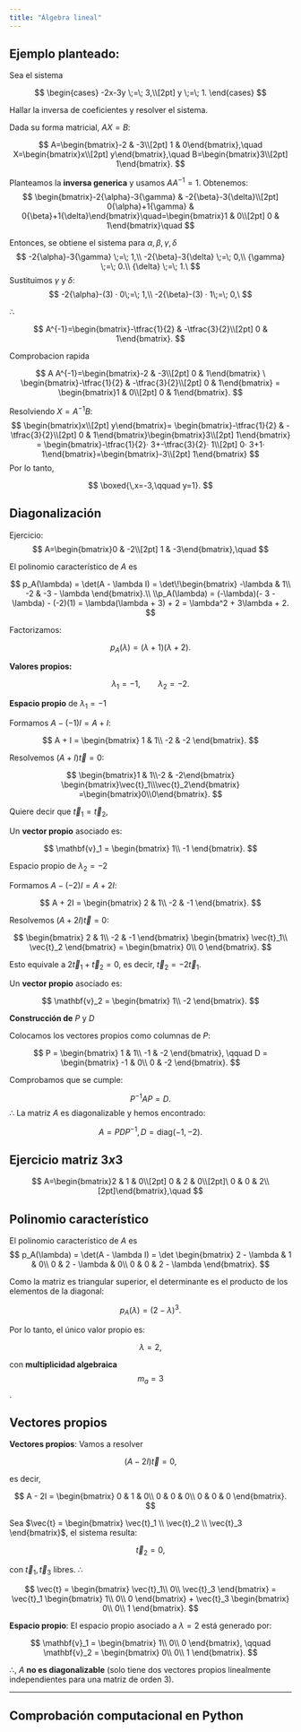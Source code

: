 ```yaml
---
title: "Álgebra lineal"
---
```


## Ejemplo planteado: 

Sea el sistema

$$
\begin{cases}
-2x-3y \;=\; 3,\\[2pt]
y \;=\; 1.
\end{cases}
$$

Hallar la inversa de coeficientes y resolver el sistema.

Dada su forma matricial,  $AX=B$:

$$
A=\begin{bmatrix}-2 & -3\\[2pt] 1 & 0\end{bmatrix},\quad
X=\begin{bmatrix}x\\[2pt] y\end{bmatrix},\quad
B=\begin{bmatrix}3\\[2pt] 1\end{bmatrix}.
$$

Planteamos la **inversa generica** y usamos $A A^{-1} = 1$. Obtenemos:
$$
\begin{bmatrix}-2{\alpha}-3{\gamma} & -2{\beta}-3{\delta}\\[2pt] 0{\alpha}+1{\gamma} & 0{\beta}+1{\delta}\end{bmatrix}\quad=\begin{bmatrix}1 & 0\\[2pt] 0 & 1\end{bmatrix}\quad
$$

Entonces, se obtiene el sistema para ${\alpha}, {\beta}, {\gamma},{\delta}$
$$
-2{\alpha}-3{\gamma} \;=\; 1,\\
-2{\beta}-3{\delta} \;=\; 0,\\
{\gamma} \;=\; 0.\\
{\delta} \;=\; 1.\
$$
Sustituimos ${\gamma}$ y ${\delta}$:
$$
-2{\alpha}-(3) · 0\;=\; 1,\\
-2{\beta}-(3) · 1\;=\; 0,\
$$

∴

$$
A^{-1}=\begin{bmatrix}-\tfrac{1}{2} & -\tfrac{3}{2}\\[2pt] 0 & 1\end{bmatrix}.
$$

Comprobacion rapida

$$
A A^{-1}=\begin{bmatrix}-2 & -3\\[2pt] 0 & 1\end{bmatrix} \
\begin{bmatrix}-\tfrac{1}{2} & -\tfrac{3}{2}\\[2pt] 0 & 1\end{bmatrix} =
\begin{bmatrix}1 & 0\\[2pt] 0 & 1\end{bmatrix}.
$$

Resolviendo $X=A^{-1}B$:
$$
\begin{bmatrix}x\\[2pt] y\end{bmatrix}=
\begin{bmatrix}-\tfrac{1}{2} & -\tfrac{3}{2}\\[2pt] 0 & 1\end{bmatrix}\begin{bmatrix}3\\[2pt] 1\end{bmatrix}
= \begin{bmatrix}-\tfrac{1}{2}· 3+-\tfrac{3}{2}· 1\\[2pt] 0· 3+1· 1\end{bmatrix}=\begin{bmatrix}-3\\[2pt] 1\end{bmatrix}
$$
Por lo tanto,

$$
\boxed{\,x=-3,\qquad y=1}.
$$

## Diagonalización

Ejercicio:
$$
A=\begin{bmatrix}0 & -2\\[2pt] 1 & -3\end{bmatrix},\quad
$$

El polinomio característico de $A$ es

$$
p_A(\lambda) = \det(A - \lambda I) = 
\det\!\begin{bmatrix}
-\lambda & 1\\
-2 & -3 - \lambda
\end{bmatrix}.\\
\\p_A(\lambda) = (-\lambda)(- 3 -\lambda) - (-2)(1)
= \lambda(\lambda + 3) + 2
= \lambda^2 + 3\lambda + 2.
$$

Factorizamos:

$$
p_A(\lambda) = (\lambda + 1)(\lambda + 2).
$$

**Valores propios: **

$$
\lambda_1 = -1, \qquad \lambda_2 = -2.
$$

**Espacio propio** de $\lambda_1 = -1$

Formamos $A - (-1)I = A + I$:

$$
A + I = 
\begin{bmatrix}
1 & 1\\
-2 & -2
\end{bmatrix}.
$$

Resolvemos $(A + I)$$\vec{t} = 0$:

$$
\begin{bmatrix}1 & 1\\-2 & -2\end{bmatrix}
\begin{bmatrix}\vec{t}_1\\\vec{t}_2\end{bmatrix}
=\begin{bmatrix}0\\0\end{bmatrix}.
$$

Quiere decir que $\vec{t}_1 = \vec{t}_2$,

Un **vector propio** asociado es:

$$
\mathbf{v}_1 =
\begin{bmatrix}
1\\
-1
\end{bmatrix}.
$$

Espacio propio de $\lambda_2 = -2$

Formamos $A - (-2)I = A + 2I$:

$$
A + 2I = 
\begin{bmatrix}
2 & 1\\
-2 & -1
\end{bmatrix}.
$$

Resolvemos $(A + 2I)\vec{t} = 0$:

$$
\begin{bmatrix}
2 & 1\\
-2 & -1
\end{bmatrix}
\begin{bmatrix}
\vec{t}_1\\
\vec{t}_2
\end{bmatrix}
=
\begin{bmatrix}
0\\
0
\end{bmatrix}.
$$

Esto equivale a $2\vec{t}_1 + \vec{t}_2 = 0$, es decir, $\vec{t}_2 = -2\vec{t}_1$.

Un **vector propio** asociado es:

$$
\mathbf{v}_2 =
\begin{bmatrix}
1\\
-2
\end{bmatrix}.
$$

**Construcción de** $P$ y $D$

Colocamos los vectores propios como columnas de $P$:

$$
P =
\begin{bmatrix}
1 & 1\\
-1 & -2
\end{bmatrix},
\qquad
D =
\begin{bmatrix}
-1 & 0\\
0 & -2
\end{bmatrix}.
$$

Comprobamos que se cumple:

$$
P^{-1}AP = D.
$$
∴ La matriz $A$ es diagonalizable y hemos encontrado:

$$
A = P D P^{-1}, D = 
\text{diag}(-1, -2).
$$

## Ejercicio matriz $3x3$

$$
A=\begin{bmatrix}2 & 1 & 0\\[2pt] 0 & 2 & 0\\[2pt]\ 0 & 0 & 2\\[2pt]\end{bmatrix},\quad
$$

## Polinomio característico

El polinomio característico de $A$ es
$$
p_A(\lambda) = \det(A - \lambda I)
= \det
\begin{bmatrix}
2 - \lambda & 1 & 0\\
0 & 2 - \lambda & 0\\
0 & 0 & 2 - \lambda
\end{bmatrix}.
$$

Como la matriz es triangular superior, el determinante es el producto de los elementos de la diagonal:

$$
p_A(\lambda) = (2 - \lambda)^3.
$$

Por lo tanto, el único valor propio es:

$$
\lambda = 2,
$$

con **multiplicidad algebraica** $$m_a = 3$$.

## Vectores propios

**Vectores propios**: Vamos a resolver 

$$
(A - 2I)\vec{t} = 0,
$$

es decir,

$$
A - 2I =
\begin{bmatrix}
0 & 1 & 0\\
0 & 0 & 0\\
0 & 0 & 0
\end{bmatrix}.
$$

Sea $\vec{t} = \begin{bmatrix} \vec{t}_1 \\ \vec{t}_2 \\ \vec{t}_3 \end{bmatrix}$, el sistema resulta:

$$
\vec{t}_2 = 0,
$$

con $\vec{t}_1, \vec{t}_3$ libres. ∴

$$
\vec{t} =
\begin{bmatrix}
\vec{t}_1\\
0\\
\vec{t}_3
\end{bmatrix}
= \vec{t}_1
\begin{bmatrix}
1\\
0\\
0
\end{bmatrix}
+ \vec{t}_3
\begin{bmatrix}
0\\
0\\
1
\end{bmatrix}.
$$

**Espacio propio**: El espacio propio asociado a $\lambda = 2$ está generado por:

$$
\mathbf{v}_1 =
\begin{bmatrix}
1\\
0\\
0
\end{bmatrix},
\qquad
\mathbf{v}_2 =
\begin{bmatrix}
0\\
0\\
1
\end{bmatrix}.
$$

∴, $A$ **no es diagonalizable** (solo tiene dos vectores propios linealmente independientes para una matriz de orden 3).

---

## Comprobación computacional en Python

```python
```